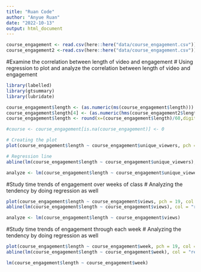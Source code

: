 ```yaml
---
title: "Ruan Code"
author: "Anyue Ruan"
date: "2022-10-13"
output: html_document
---
```


```r
course_engagement <- read.csv(here::here("data/course_engagement.csv"))
course_engagement2 <-read.csv(here::here("data/course_engagement.csv"))
```

#Examine the correlation between length of video and engagement
#  Using regression to plot and analyze the correlation between length of video and engagement

```r
library(labelled)
library(gtsummary)
library(lubridate)

course_engagement$length <- (as.numeric(ms(course_engagement$length)))
course_engagement$length[4] <- (as.numeric(hms(course_engagement2$length[4])))
course_engagement$length <- round(x=(course_engagement$length)/60,digits = 2)
```

```r
#course <- course_engagement[is.na(course_engagement)] <- 0

# Creating the plot
plot(course_engagement$length ~ course_engagement$unique_viewers, pch = 19, col = "lightblue")

# Regression line
abline(lm(course_engagement$length ~ course_engagement$unique_viewers), col = "red", lwd = 3)
```

```r
analyze <- lm(course_engagement$length ~ course_engagement$unique_viewers)
```






#Study time trends of engagement over weeks of class
#  Analyzing the tendency by doing regression as well
```r
plot(course_engagement$length ~ course_engagement$views, pch = 19, col = "lightblue")
abline(lm(course_engagement$length ~ course_engagement$views), col = "red", lwd = 3)
```
```r
analyze <- lm(course_engagement$length ~ course_engagement$views)
```






#Study time trends of engagement through each week
#  Analyzing the tendency by doing regression as well
```r
plot(course_engagement$length ~ course_engagement$week, pch = 19, col = "lightblue")
abline(lm(course_engagement$length ~ course_engagement$week), col = "red", lwd = 3)
```
```r
lm(course_engagement$length ~ course_engagement$week)
```




